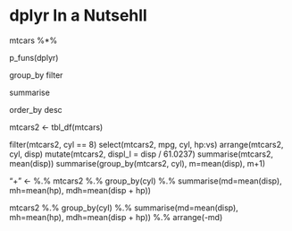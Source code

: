 # dplyr In a Nutsehll

mtcars %*%
    

p_funs(dplyr)

group_by
filter

summarise 

order_by
desc



mtcars2 <- tbl_df(mtcars)

filter(mtcars2, cyl == 8)
select(mtcars2, mpg, cyl, hp:vs)
arrange(mtcars2, cyl, disp)
mutate(mtcars2, displ_l = disp / 61.0237)
summarise(mtcars2, mean(disp))
summarise(group_by(mtcars2, cyl), m=mean(disp), m+1)

"+" <- %.%
mtcars2 %.%
    group_by(cyl) %.%
    summarise(md=mean(disp), mh=mean(hp), mdh=mean(disp + hp))


mtcars2 %.%
    group_by(cyl) %.%
    summarise(md=mean(disp), mh=mean(hp), mdh=mean(disp + hp)) %.%
    arrange(-md)





